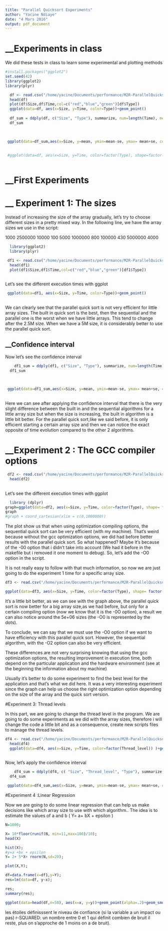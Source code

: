 ```yaml
---
title: "Parallel Quicksort Experiments"
author: "Yacine Ndiaye"
date: "4 Mars 2016"
output: pdf_document
---
```



# __Experiments in class

We did these tests in class to learn some experimental and plotting methods 

```r
#install.packages("ggplot2")
set.seed(42)
library(ggplot2)
library(plyr)

  df <- read.csv("/home/yacine/Documents/performance/M2R-ParallelQuicksort/data/sama_2014-10-13/measurements_03:47.csv",header=T)
  head(df)
  plot(df$Size,df$Time,col=c("red","blue","green")[df$Type])
  ggplot(data=df, aes(x=Size, y=Time, color=Type))+geom_point()
    
  df_sum = ddply(df, c("Size", "Type"), summarize, num=length(Time), mean=mean(Time), sd= sd(Time), se=2*sd/sqrt(num))
  df_sum
  

  
 ggplot(data=df_sum,aes(x=Size, y=mean, ymin=mean-se, ymax= mean+se, color=Type))+geom_errorbar()+geom_point()+geom_line()
 
 
 #ggplot(data=df, aes(x=Size, y=Time, color=factor(Type), shape=factor(option_compil)))+geom_point()
  
```


# __First Experiments

# __ Experiment 1: The sizes

Instead of increasing the size of the array gradually, let's try to choose different sizes in a pretty mixed way.
In the following line, we have the array sizes we use in the script:

1000 2500000 10000 100 5000 1000000 800 100000 430 5000000 4000

```r

  library(ggplot2)
  library(plyr)

 df1 <- read.csv("/home/yacine/Documents/performance/M2R-ParallelQuicksort/data/yacine-S550CA_2016-01-31/measurements_15:37.csv",header=T)
  head(df1)
  plot(df1$Size,df1$Time,col=c("red","blue","green")[df1$Type])
  

```

Let's see the different execution times with ggplot

```r
 ggplot(data=df1, aes(x=Size, y=Time, color=Type))+geom_point()
  
```

We can clearly see that the parallel quick sort is not very efficient for little array sizes. The built in quick sort is the best, then the sequential and the parallel one is the worst when we have little arrays.
This tend to change after the 2.5M  size. When we have a 5M size, it is considerably better to use the parallel quick sort.

## __Confidence interval

Now let's see the confidence interval

```r
    df1_sum = ddply(df1, c("Size", "Type"), summarize, num=length(Time), mean=mean(Time), sd= sd(Time), se=2*sd/sqrt(num))
  df1_sum
  

  
 ggplot(data=df1_sum,aes(x=Size, y=mean, ymin=mean-se, ymax= mean+se, color=Type))+geom_errorbar()+geom_point()+geom_line()
 

```

Here we can see after applying the confidence interval that there is the very slight difference between the built in and the sequential algorithms for a little array size but when the size is increasing, the built in algorithm is a little bit better. 
For the parallel quick sort,like we said before, it is only efficient starting a certain array size and then we can notice the exact opposite of time evolution compared to the other 2 algorithms.

# __Experiment 2 : The GCC compiler options 

```r
 

 df2 <- read.csv("/home/yacine/Documents/performance/M2R-ParallelQuicksort/data/yacine-S550CA_2016-02-01/measurements_11:40.csv",header=T)
  head(df2)
 

```

Let's see the different execution times with ggplot

```r
  library (dplyr)
graph=ggplot(data=df2, aes(x=Size, y=Time, color=factor(Type), shape= factor(Compilation)) )+geom_point()+theme_bw()+geom_smooth(method="lm")
graph
#graph + coord_cartesian(xlim = c(0,1000000))

```

The plot show us that when using optimization compiling options, the sequential quick sort can be very efficient (with my machine). That's weird because without the gcc optimization options, we did had before better results with the parallel quick sort. 
So what happened?
Maybe it's because of the -00 option that i didn't take into account (We had it before in the makefile but i removed it one moment to debug). So, let's add the -O0 option in the script.


It is not really easy to follow with that much information, so now we are just going to do the experiment 1 time for a specific array size.

```r
df3 <- read.csv("/home/yacine/Documents/performance/M2R-ParallelQuicksort/data/yacine-S550CA_2016-03-03/measurements_14:52.csv",header=T)

ggplot(data=df3, aes(x=Size, y=Time, color=factor(Type), shape= factor(Compilation)) )+geom_point()+theme_bw()


```

It's a little bit better, as we can see with the graph above,  the parallel quick sort is now better for a big array size,as we had before, but only for a certain compiling option (now we know that it is the -0O option), a result we can also notice around the 5e+06 sizes (the -O0 is represented by the dots).

To conclude, we can say that we must  use the -O0 option if we want to have efficiency with this parallel quick sort. However, the sequential algorithm, with the -O2 option can also be very efficient.

These differences are not very surprising knowing that using the gcc optimization options, the resulting improvement in execution time, both depend on the particular application and the hardware environment (see at the beginning the information about my machine)

Usually it's better to do some experiment to find the best level for the application and that's what we did here. It was a very interesting experiment since the graph can help us choose the right optimization option depending on the size of the array and the quick sort version.


#Experiment 3: Thread levels

In this part, we are going to change the thread level in the program. We are going to do some experiments as we did with the array sizes, therefore i will change the code a little bit and as a consequence, create new scripts files to manage the thread levels.


```r

df4 <- read.csv("/home/yacine/Documents/performance/M2R-ParallelQuicksort/data/yacine-S550CA_2016-03-03/measurements_threads_18:00.csv",header=T)
  head(df4)
  ggplot(data=df4, aes(x=Size, y=Time, color=factor(Thread_level)) )+geom_point()+geom_line();
  


```


Now, let's apply the confidence interval

```r

    df4_sum = ddply(df4, c( "Size", "Thread_level", "Type"), summarize, num=length(Time), mean=mean(Time), sd= sd(Time), se=2*sd/sqrt(num))
  df4_sum

 ggplot(data=df4_sum,aes(x=Size, y=mean, ymin=mean-se, ymax= mean+se, color=factor(Thread_level)))+geom_errorbar()+geom_point()+geom_line()
```

#Experiment 4 :Linear Regression

Now we are going to do some linear regression that can help us make decisions like which array size to use with which algorithm..
The idea is to estimate the values of a and b ( Y= a+ bX + epsilon )



```r
N=1000;

X= 10*floor(runif(N, min=11,max=100)/10);
head(X)

hist(X);
#y=a +bx + epsilon
Y= 2+ 5*X+ rnorm(N,sd=20);

plot(X,Y);

df=data.frame(x=df1,y=Y);
res=lm(data=df, y~x);

res;
summary(res);

ggplot(data=head(df,n=50), aes(x=x, y=y))+geom_point(alpha=.2)+geom_smooth(method="lm")


```

les étoiles définisssent le niveau de confiance (si la variable a un impact ou pas)
r-SQUARED:  un nombre entre 0 et 1 qui définit combien de bruit il reste, plus on s'approche de 1 moins on a de bruit).




